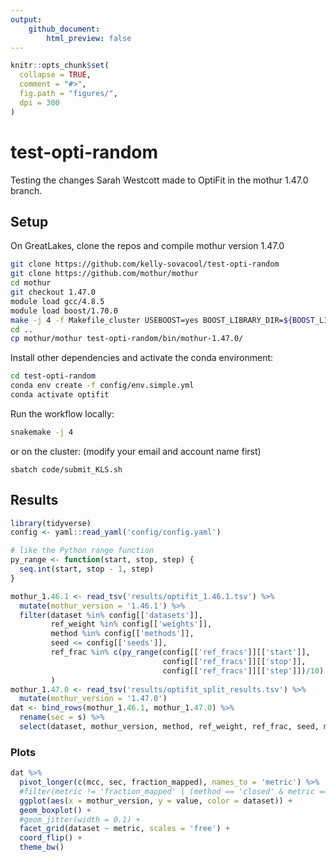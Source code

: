 ```yaml
---
output: 
    github_document:
        html_preview: false
---
```


<!-- README.md is generated from README.Rmd. Please edit that file -->

```r
knitr::opts_chunk$set(
  collapse = TRUE,
  comment = "#>",
  fig.path = "figures/",
  dpi = 300
)
```

# test-opti-random

<!-- badges: start -->
<!-- badges: end -->

Testing the changes Sarah Westcott made to OptiFit in the mothur 1.47.0 branch.

## Setup

On GreatLakes, clone the repos and compile mothur version 1.47.0

```bash
git clone https://github.com/kelly-sovacool/test-opti-random
git clone https://github.com/mothur/mothur
cd mothur
git checkout 1.47.0
module load gcc/4.8.5   
module load boost/1.70.0
make -j 4 -f Makefile_cluster USEBOOST=yes BOOST_LIBRARY_DIR=${BOOST_LIB} BOOST_INCLUDE_DIR=${BOOST_INCLUDE} USEHDF5=no install
cd ..
cp mothur/mothur test-opti-random/bin/mothur-1.47.0/
```

Install other dependencies and activate the conda environment:

```bash
cd test-opti-random
conda env create -f config/env.simple.yml
conda activate optifit
```

Run the workflow locally:

```bash
snakemake -j 4
```

or on the cluster: (modify your email and account name first)

```
sbatch code/submit_KLS.sh
```
    
## Results

```r
library(tidyverse)
config <- yaml::read_yaml('config/config.yaml')

# like the Python range function
py_range <- function(start, stop, step) {
  seq.int(start, stop - 1, step)
}
```

```r
mothur_1.46.1 <- read_tsv('results/optifit_1.46.1.tsv') %>% 
  mutate(mothur_version = '1.46.1') %>% 
  filter(dataset %in% config[['datasets']],
         ref_weight %in% config[['weights']],
         method %in% config[['methods']],
         seed <= config[['seeds']],
         ref_frac %in% c(py_range(config[['ref_fracs']][['start']],
                                  config[['ref_fracs']][['stop']],
                                  config[['ref_fracs']][['step']])/10)
         )
mothur_1.47.0 <- read_tsv('results/optifit_split_results.tsv') %>% 
  mutate(mothur_version = '1.47.0')
dat <- bind_rows(mothur_1.46.1, mothur_1.47.0) %>% 
  rename(sec = s) %>% 
  select(dataset, mothur_version, method, ref_weight, ref_frac, seed, mcc, sec, fraction_mapped)
```

### Plots

```r
dat %>% 
  pivot_longer(c(mcc, sec, fraction_mapped), names_to = 'metric') %>% 
  #filter(metric != 'fraction_mapped' | (method == 'closed' & metric == 'fraction_mapped')) %>% 
  ggplot(aes(x = mothur_version, y = value, color = dataset)) +
  geom_boxplot() +
  #geom_jitter(width = 0.1) +
  facet_grid(dataset ~ metric, scales = 'free') +
  coord_flip() +
  theme_bw()
```

